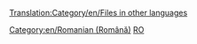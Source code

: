 [[Translation:Category/en/Files in other languages]]
{{en/Bilingual box| Ro
| ---.
| ''This page provides an index for a wide range of '''articles in Romanian''' in OpenTTD Wiki.<br/>Articles with {{en/s|Other_languages_files}} template with'' '''<code><nowiki>language_page = ro</nowiki></code>''' ''parameter automatically link here.''}}


[[Category:en/Romanian (Română)]][[Category:en/Files in other languages|RO]]